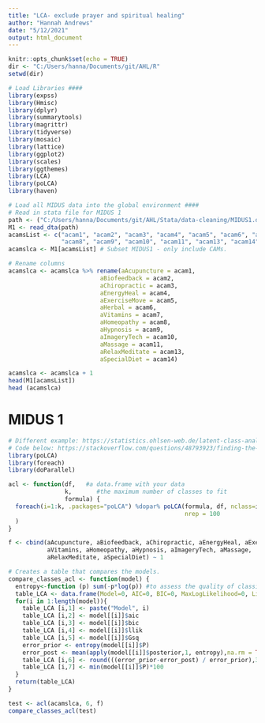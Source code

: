 ```yaml
---
title: "LCA- exclude prayer and spiritual healing"
author: "Hannah Andrews"
date: "5/12/2021"
output: html_document
---
```


```r
knitr::opts_chunk$set(echo = TRUE)
dir <- "C:/Users/hanna/Documents/git/AHL/R"
setwd(dir)

# Load Libraries ####
library(expss)
library(Hmisc)
library(dplyr)
library(summarytools)
library(magrittr)
library(tidyverse)
library(mosaic)
library(lattice)
library(ggplot2)
library(scales)
library(ggthemes)
library(LCA)
library(poLCA)
library(haven)
```

```r
# Load all MIDUS data into the global environment ####
# Read in stata file for MIDUS 1
path <- ("C:/Users/hanna/Documents/git/AHL/Stata/data-cleaning/MIDUS1.dta")
M1 <- read_dta(path)
acamsList <- c("acam1", "acam2", "acam3", "acam4", "acam5", "acam6", "acam7", 
               "acam8", "acam9", "acam10", "acam11", "acam13", "acam14")
acamslca <- M1[acamsList] # Subset MIDUS1 - only include CAMs.

# Rename columns 
acamslca <- acamslca %>% rename(aAcupuncture = acam1, 
                          aBiofeedback = acam2,
                          aChiropractic = acam3,
                          aEnergyHeal = acam4,
                          aExerciseMove = acam5,
                          aHerbal = acam6,
                          aVitamins = acam7,
                          aHomeopathy = acam8,
                          aHypnosis = acam9,
                          aImageryTech = acam10,
                          aMassage = acam11,
                          aRelaxMeditate = acam13,
                          aSpecialDiet = acam14)

acamslca <- acamslca + 1
head(M1[acamsList])
head (acamslca)
```
# MIDUS 1

```r
# Different example: https://statistics.ohlsen-web.de/latent-class-analysis-polca/
# Code below: https://stackoverflow.com/questions/48793923/finding-the-best-lca-model-in-polca-r-package
library(poLCA)
library(foreach)
library(doParallel)

acl <- function(df,   #a data.frame with your data 
                k,       #the maximum number of classes to fit
                formula) {  
  foreach(i=1:k, .packages="poLCA") %dopar% poLCA(formula, df, nclass=i, 
                                                  nrep = 100
  )
}

f <- cbind(aAcupuncture, aBiofeedback, aChiropractic, aEnergyHeal, aExerciseMove, aHerbal, 
           aVitamins, aHomeopathy, aHypnosis, aImageryTech, aMassage, 
           aRelaxMeditate, aSpecialDiet) ~ 1

# Creates a table that compares the models. 
compare_classes_acl <- function(model) {
  entropy<-function (p) sum(-p*log(p)) #to assess the quality of classification
  table_LCA <- data.frame(Model=0, AIC=0, BIC=0, MaxLogLikelihood=0, LikelihoodRatio=0, Entropy=0, PropInSmallestClass=0)   #empty data.frame to prealocate memory. 
  for(i in 1:length(model)){
    table_LCA [i,1] <- paste("Model", i)
    table_LCA [i,2] <- model[[i]]$aic
    table_LCA [i,3] <- model[[i]]$bic
    table_LCA [i,4] <- model[[i]]$llik
    table_LCA [i,5] <- model[[i]]$Gsq
    error_prior <- entropy(model[[i]]$P)
    error_post <- mean(apply(model[[i]]$posterior,1, entropy),na.rm = TRUE)
    table_LCA [i,6] <- round(((error_prior-error_post) / error_prior),3)
    table_LCA [i,7] <- min(model[[i]]$P)*100
  }
  return(table_LCA)
}

test <- acl(acamslca, 6, f)
compare_classes_acl(test)
```



